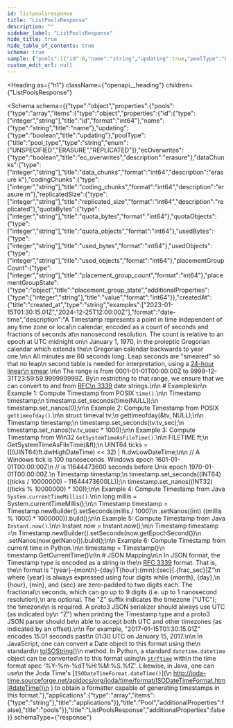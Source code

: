 ```yaml
---
id: listpoolsresponse
title: "ListPoolsResponse"
description: ""
sidebar_label: "ListPoolsResponse"
hide_title: true
hide_table_of_contents: true
schema: true
sample: {"pools":[{"id":0,"name":"string","updating":true,"poolType":"UNSPECIFIED","ecOverwrites":true,"dataChunks":0,"codingChunks":0,"replicatedSize":0,"quotaBytes":0,"quotaObjects":0,"usedBytes":0,"usedObjects":0,"placementGroupCount":0,"placementGroupState":{},"createdAt":"2024-07-29T15:51:28.071Z","applications":["string"]}]}
custom_edit_url: null
---
```



<Heading
  as={"h1"}
  className={"openapi__heading"}
  children={"ListPoolsResponse"}
>
</Heading>





<Schema
  schema={{"type":"object","properties":{"pools":{"type":"array","items":{"type":"object","properties":{"id":{"type":["integer","string"],"title":"id","format":"int64"},"name":{"type":"string","title":"name"},"updating":{"type":"boolean","title":"updating"},"poolType":{"title":"pool_type","type":"string","enum":["UNSPECIFIED","ERASURE","REPLICATED"]},"ecOverwrites":{"type":"boolean","title":"ec_overwrites","description":"erasure"},"dataChunks":{"type":["integer","string"],"title":"data_chunks","format":"int64","description":"erasure k"},"codingChunks":{"type":["integer","string"],"title":"coding_chunks","format":"int64","description":"erasure m"},"replicatedSize":{"type":["integer","string"],"title":"replicated_size","format":"int64","description":"replicated"},"quotaBytes":{"type":["integer","string"],"title":"quota_bytes","format":"int64"},"quotaObjects":{"type":["integer","string"],"title":"quota_objects","format":"int64"},"usedBytes":{"type":["integer","string"],"title":"used_bytes","format":"int64"},"usedObjects":{"type":["integer","string"],"title":"used_objects","format":"int64"},"placementGroupCount":{"type":["integer","string"],"title":"placement_group_count","format":"int64"},"placementGroupState":{"type":"object","title":"placement_group_state","additionalProperties":{"type":["integer","string"],"title":"value","format":"int64"}},"createdAt":{"title":"created_at","type":"string","examples":["2023-01-15T01:30:15.01Z","2024-12-25T12:00:00Z"],"format":"date-time","description":"A Timestamp represents a point in time independent of any time zone or local\n calendar, encoded as a count of seconds and fractions of seconds at\n nanosecond resolution. The count is relative to an epoch at UTC midnight on\n January 1, 1970, in the proleptic Gregorian calendar which extends the\n Gregorian calendar backwards to year one.\n\n All minutes are 60 seconds long. Leap seconds are \"smeared\" so that no leap\n second table is needed for interpretation, using a [24-hour linear\n smear](https://developers.google.com/time/smear).\n\n The range is from 0001-01-01T00:00:00Z to 9999-12-31T23:59:59.999999999Z. By\n restricting to that range, we ensure that we can convert to and from [RFC\n 3339](https://www.ietf.org/rfc/rfc3339.txt) date strings.\n\n # Examples\n\n Example 1: Compute Timestamp from POSIX `time()`.\n\n     Timestamp timestamp;\n     timestamp.set_seconds(time(NULL));\n     timestamp.set_nanos(0);\n\n Example 2: Compute Timestamp from POSIX `gettimeofday()`.\n\n     struct timeval tv;\n     gettimeofday(&tv, NULL);\n\n     Timestamp timestamp;\n     timestamp.set_seconds(tv.tv_sec);\n     timestamp.set_nanos(tv.tv_usec * 1000);\n\n Example 3: Compute Timestamp from Win32 `GetSystemTimeAsFileTime()`.\n\n     FILETIME ft;\n     GetSystemTimeAsFileTime(&ft);\n     UINT64 ticks = (((UINT64)ft.dwHighDateTime) << 32) | ft.dwLowDateTime;\n\n     // A Windows tick is 100 nanoseconds. Windows epoch 1601-01-01T00:00:00Z\n     // is 11644473600 seconds before Unix epoch 1970-01-01T00:00:00Z.\n     Timestamp timestamp;\n     timestamp.set_seconds((INT64) ((ticks / 10000000) - 11644473600LL));\n     timestamp.set_nanos((INT32) ((ticks % 10000000) * 100));\n\n Example 4: Compute Timestamp from Java `System.currentTimeMillis()`.\n\n     long millis = System.currentTimeMillis();\n\n     Timestamp timestamp = Timestamp.newBuilder().setSeconds(millis / 1000)\n         .setNanos((int) ((millis % 1000) * 1000000)).build();\n\n Example 5: Compute Timestamp from Java `Instant.now()`.\n\n     Instant now = Instant.now();\n\n     Timestamp timestamp =\n         Timestamp.newBuilder().setSeconds(now.getEpochSecond())\n             .setNanos(now.getNano()).build();\n\n Example 6: Compute Timestamp from current time in Python.\n\n     timestamp = Timestamp()\n     timestamp.GetCurrentTime()\n\n # JSON Mapping\n\n In JSON format, the Timestamp type is encoded as a string in the\n [RFC 3339](https://www.ietf.org/rfc/rfc3339.txt) format. That is, the\n format is \"{year}-{month}-{day}T{hour}:{min}:{sec}[.{frac_sec}]Z\"\n where {year} is always expressed using four digits while {month}, {day},\n {hour}, {min}, and {sec} are zero-padded to two digits each. The fractional\n seconds, which can go up to 9 digits (i.e. up to 1 nanosecond resolution),\n are optional. The \"Z\" suffix indicates the timezone (\"UTC\"); the timezone\n is required. A proto3 JSON serializer should always use UTC (as indicated by\n \"Z\") when printing the Timestamp type and a proto3 JSON parser should be\n able to accept both UTC and other timezones (as indicated by an offset).\n\n For example, \"2017-01-15T01:30:15.01Z\" encodes 15.01 seconds past\n 01:30 UTC on January 15, 2017.\n\n In JavaScript, one can convert a Date object to this format using the\n standard\n [toISOString()](https://developer.mozilla.org/en-US/docs/Web/JavaScript/Reference/Global_Objects/Date/toISOString)\n method. In Python, a standard `datetime.datetime` object can be converted\n to this format using\n [`strftime`](https://docs.python.org/2/library/time.html#time.strftime) with\n the time format spec '%Y-%m-%dT%H:%M:%S.%fZ'. Likewise, in Java, one can use\n the Joda Time's [`ISODateTimeFormat.dateTime()`](\n http://joda-time.sourceforge.net/apidocs/org/joda/time/format/ISODateTimeFormat.html#dateTime()\n ) to obtain a formatter capable of generating timestamps in this format."},"applications":{"type":"array","items":{"type":"string"},"title":"applications"}},"title":"Pool","additionalProperties":false},"title":"pools"}},"title":"ListPoolsResponse","additionalProperties":false}}
  schemaType={"response"}
>
  
</Schema>
            
